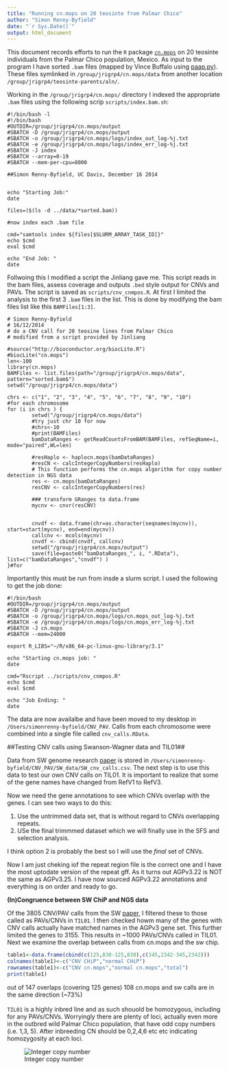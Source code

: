 ```yaml
---
title: "Running cn.mops on 20 teosinte from Palmar Chico"
author: "Simon Renny-Byfield"
date: "`r Sys.Date()`"
output: html_document
---
```


This document records efforts to run the `R` package [`cn.mops`](http://www.bioconductor.org/packages/release/bioc/html/cn.mops.html) on 20 teosinte individuals from the Palmar Chico population, Mexico. As input to the program I have sorted `.bam` files (mapped by Vince Buffalo using [paap.py](https://github.com/vsbuffalo/paap)). These files symlinked in `/group/jrigrp4/cn.mops/data` from another location `/group/jrigrp4/teosinte-parents/aln/`.

Working in the `/group/jrigrp4/cn.mops/` directory I indexed the appropriate `.bam` files using the following scrip `scripts/index.bam.sh`:
```
#!/bin/bash -l
#!/bin/bash
#OUTDIR=/group/jrigrp4/cn.mops/output
#SBATCH -D /group/jrigrp4/cn.mops/output
#SBATCH -o /group/jrigrp4/cn.mops/logs/index_out_log-%j.txt
#SBATCH -e /group/jrigrp4/cn.mops/logs/index_err_log-%j.txt
#SBATCH -J index
#SBATCH --array=0-19
#SBATCH --mem-per-cpu=8000

##Simon Renny-Byfield, UC Davis, December 16 2014


echo "Starting Job:"
date

files=($(ls -d ../data/*sorted.bam))

#now index each .bam file

cmd="samtools index ${files[$SLURM_ARRAY_TASK_ID]}"
echo $cmd
eval $cmd

echo "End Job: "
date
```
Follwoing this I modified a script the Jinliang gave me. This script reads in the bam files, assess coverage and outputs `.bed` style output for CNVs and PAVs. The script is saved as `scripts/cnv_cnmpos.R`. At first I limited the analysis to the first 3 `.bam` files in the list. This is done by modifying the bam files list like this `BAMFiles[1:3]`.
```
# Simon Renny-Byfield
# 16/12/2014
# do a CNV call for 20 teosine lines from Palmar Chico
# modified from a script provided by Jinliang

#source("http://bioconductor.org/biocLite.R")
#biocLite("cn.mops")
len<-100
library(cn.mops)
BAMFiles <- list.files(path="/group/jrigrp4/cn.mops/data", pattern="sorted.bam$")
setwd("/group/jrigrp4/cn.mops/data")

chrs <- c("1", "2", "3", "4", "5", "6", "7", "8", "9", "10")
#for each chromosome
for (i in chrs ) {
        setwd("/group/jrigrp4/cn.mops/data")
        #try just chr 10 for now
        #chrs<-10
        #print(BAMFiles)
        bamDataRanges <- getReadCountsFromBAM(BAMFiles, refSeqName=i,  mode="paired",WL=len)

        #resHaplo <- haplocn.mops(bamDataRanges)
        #resCN <- calcIntegerCopyNumbers(resHaplo)
        # This function performs the cn.mops algorithm for copy number detection in NGS data
        res <- cn.mops(bamDataRanges)
        resCNV <- calcIntegerCopyNumbers(res)

        ### transform GRanges to data.frame
        mycnv <- cnvr(resCNV)


        cnvdf <- data.frame(chr=as.character(seqnames(mycnv)), start=start(mycnv), end=end(mycnv))
        callcnv <- mcols(mycnv)
        cnvdf <- cbind(cnvdf, callcnv)
        setwd("/group/jrigrp4/cn.mops/output")
        save(file=paste0("bamDataRanges_", i, ".RData"), list=c("bamDataRanges","cnvdf") )
}#for
```
Importantly this must be run from insde a slurm script. I used the following to get the job done:
```
#!/bin/bash
#OUTDIR=/group/jrigrp4/cn.mops/output
#SBATCH -D /group/jrigrp4/cn.mops/output
#SBATCH -o /group/jrigrp4/cn.mops/logs/cn.mops_out_log-%j.txt
#SBATCH -e /group/jrigrp4/cn.mops/logs/cn.mops_err_log-%j.txt
#SBATCH -J cn.mops
#SBATCH --mem=24000

export R_LIBS="~/R/x86_64-pc-linux-gnu-library/3.1"

echo "Starting cn.mops job: "
date

cmd="Rscript ../scripts/cnv_cnmpos.R"
echo $cmd
eval $cmd

echo "Job Ending: "
date
```

The data are now availalbe and have been moved to my desktop in `/Users/simonrenny-byfield/CNV_PAV`. Calls from each chromosome were combined into a single file called `cnv_calls.RData`.

##Testing CNV calls using Swanson-Wagner data and TIL01##

Data from SW genome research [paper](http://genome.cshlp.org/content/20/12/1689.long#T3) is stored in `/Users/simonrenny-byfield/CNV_PAV/SW_data/SW_cnv_calls.csv`. The next step is to use this data to test our own CNV calls on TIL01. It is important to realize that some of the gene names have changed from RefV1 to RefV3.

Now we need the gene annotations to see which CNVs overlap with the genes. I can see two ways to do this:

1.  Use the untrimmed data set, that is without regard to CNVs overlapping repeats.
2.  USe the final trimmmed dataset which we will finally use in the SFS and selection analysis.

I think option 2 is probably the best so I will use the *final* set of CNVs.

Now I am just cheking iof the repeat region file is the correct one and I have the most uptodate version of the repeat gff. As it turns out AGPv3.22 is NOT the same as AGPv3.25. I have now sourced AGPv3.22 annotations and everything is on order and ready to go.

**(In)Congruence between SW ChiP and NGS data**

Of the 3805 CNV/PAV calls from the SW [paper](http://genome.cshlp.org/content/20/12/1689.long#T3), I filtered these to those called as PAVs/CNVs in `TIL01`. I then checked howm many of the genes with CNV calls actually have matched names in the AGPv3 gene set. This further limited the genes to 3155. This results in ~1000 PAVs/CNVs called in TIL01. Next we examine the overlap between calls from cn.mops and the sw chip.

```r
table1<-data.frame(cbind(c(125,830-125,830),c(345,2342-345,2342)))
colnames(table1)<-c("CNV CHiP","normal CHiP")
rownames(table1)<-c("CNV cn.mops","normal cn.mops","total")
print(table1)
```

out of 147 overlaps (covering 125 genes) 108 cn.mops and sw calls are in the same direction (~73%)
<br>
<br>
`TIL01` is a highly inbred line and as such shouold be homozygous, including for any PAVs/CNVs. Worryingly there are plenty of loci, actually even more in the outbred wild Palmar Chico population, that have odd  copy numbers (i.e. 1,3, 5). After inbreeding CN should be 0,2,4,6 etc etc indicating homozygosity at each loci. 

![Integer copy number](/Users/simonrenny-byfield/CNV_PAV/output/integerdensity.png)




